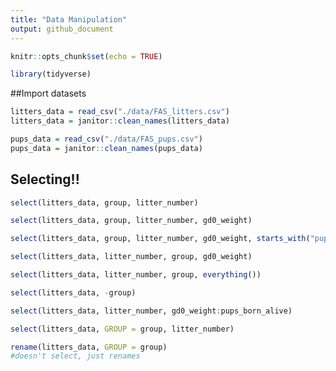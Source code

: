 ```yaml
---
title: "Data Manipulation"
output: github_document
---
```



```r
knitr::opts_chunk$set(echo = TRUE)

library(tidyverse)
```

##Import datasets
```r
litters_data = read_csv("./data/FAS_litters.csv")
litters_data = janitor::clean_names(litters_data)

pups_data = read_csv("./data/FAS_pups.csv")
pups_data = janitor::clean_names(pups_data)
```

## Selecting!!

```r
select(litters_data, group, litter_number)

select(litters_data, group, litter_number, gd0_weight)

select(litters_data, group, litter_number, gd0_weight, starts_with("pups"))

select(litters_data, litter_number, group, gd0_weight)

select(litters_data, litter_number, group, everything())

select(litters_data, -group)

select(litters_data, litter_number, gd0_weight:pups_born_alive)

select(litters_data, GROUP = group, litter_number)

rename(litters_data, GROUP = group)
#doesn't select, just renames
```

